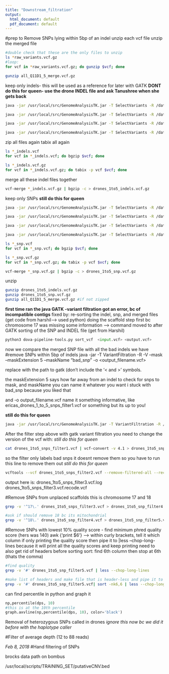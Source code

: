```yaml
---
title: "Downstream_filtration"
output:
  html_document: default
  pdf_document: default
---
```

#prep to Remove SNPs lying within 5bp of an indel 
unzip each vcf file 
unzip the merged file

```bash
#double check that these are the only files to unzip
ls *raw_variants.vcf.gz 
#loop:
for vcf in *raw_variants.vcf.gz; do gunzip $vcf; done

gunzip all_Q11D1_5_merge.vcf.gz
```

keep only indels- this will be used as a reference for later with GATK
**DONT do this for queen- use the drone INDEL file and ask Tanushree when she gets back** 
```bash
java -jar /usr/local/src/GenomeAnalysisTK.jar -T SelectVariants -R /data2/Training_set/am45new.fasta -V Q11D1_raw_variants.vcf -selectType INDEL -o Q11D1_indels.vcf

java -jar /usr/local/src/GenomeAnalysisTK.jar -T SelectVariants -R /data2/Training_set/am45new.fasta -V Q11D2_raw_variants.vcf -selectType INDEL -o Q11D2_indels.vcf

java -jar /usr/local/src/GenomeAnalysisTK.jar -T SelectVariants -R /data2/Training_set/am45new.fasta -V Q11D4_raw_variants.vcf -selectType INDEL -o Q11D4_indels.vcf

java -jar /usr/local/src/GenomeAnalysisTK.jar -T SelectVariants -R /data2/Training_set/am45new.fasta -V Q11D5_raw_variants.vcf -selectType INDEL -o Q11D5_indels.vcf
```

zip all files again
tabix all again
```bash
ls *_indels.vcf
for vcf in *_indels.vcf; do bgzip $vcf; done

ls *_indels.vcf.gz
for vcf in *_indels.vcf.gz; do tabix -p vcf $vcf; done
```

merge all these indel files together 

```bash
vcf-merge *_indels.vcf.gz | bgzip -c > drones_1to5_indels.vcf.gz
```

keep only SNPs
**still do this for queen**
```bash
java -jar /usr/local/src/GenomeAnalysisTK.jar -T SelectVariants -R /data2/Training_set/am45new.fasta -V Q11D1_raw_variants.vcf -selectType SNP -o Q11D1_snp.vcf

java -jar /usr/local/src/GenomeAnalysisTK.jar -T SelectVariants -R /data2/Training_set/am45new.fasta -V Q11D2_raw_variants.vcf -selectType SNP -o Q11D2_snp.vcf

java -jar /usr/local/src/GenomeAnalysisTK.jar -T SelectVariants -R /data2/Training_set/am45new.fasta -V Q11D4_raw_variants.vcf -selectType SNP -o Q11D4_snp.vcf

java -jar /usr/local/src/GenomeAnalysisTK.jar -T SelectVariants -R /data2/Training_set/am45new.fasta -V Q11D5_raw_variants.vcf -selectType SNP -o Q11D5_snp.vcf

ls *_snp.vcf
for vcf in *_snp.vcf; do bgzip $vcf; done

ls *_snp.vcf.gz
for vcf in *_snp.vcf.gz; do tabix -p vcf $vcf; done

vcf-merge *_snp.vcf.gz | bgzip -c > drones_1to5_snp.vcf.gz
```

unzip

```bash
gunzip drones_1to5_indels.vcf.gz
gunzip drones_1to5_snp.vcf.gz
gunzip all_Q11D1_5_merge.vcf.gz #if not zipped
```

**first time ran the java GATK -variant filtration got an error, bc of incompatible contigs**
fixed by: 
re-sorting the indel, snp, and merged files (get code from harshil--> used python)
doing the scaffold step first bc chromosome 17 was missing some information --> command moved to after GATK
sorting of the SNP and INDEL file (get from Harshil)
```python
python3 dova-pipeline-tools.py sort_vcf  <input.vcf> <output.vcf>
```

now we compare the merged SNP file with all the bad indels we have 
#remove SNPs within 5bp of indels
java -jar <gatk_path> -T VariantFiltration -R <reference_path> -V <merged_snp_file> 
--mask <merged_indel_file> --maskExtension 5 --maskName "bad_snp" -o <output_filename.vcf> 

replace <gatk_path> with the path to gatk (don't include the '< and >' symbols.

the maskExtension 5 says how far away from an indel to check for snps to mask, and maskName you can name it whatever you want i stuck with bad_snp because you liked that

and -o output_filename.vcf name it something informative, like ericas_drones_1_to_5_snps_filter1.vcf or something but its up to you!

**still do this for queen**
```bash
java -jar /usr/local/src/GenomeAnalysisTK.jar -T VariantFiltration -R /data2/Training_set/am45new.fasta -V drones_1to5_snp_v1.vcf -mask drones_1to5_indels_v1.vcf --maskExtension 5 --maskName "bad_snp" -o drones_1to5_snps_filter1.vcf
```

After the filter step above with gatk variant filtration 
you need to change the version of the vcf with:
*still do this for queen*
```bash
cat drones_1to5_snps_filter1.vcf | vcf-convert -v 4.1 > drones_1to5_snps_filter2.vcf 
```

so the filter only labels bad snps it doesnt remove them so you have to run this line to remove them out
*still do this for queen*
```bash
vcftools --vcf drones_1to5_snps_filter2.vcf --remove-filtered-all --recode --recode-INFO-all --out drones_1to5_snps_filter3.vcf 
```

output here is: drones_1to5_snps_filter3.vcf.log  drones_1to5_snps_filter3.vcf.recode.vcf

#Remove SNPs from unplaced scaffolds
this is chromosome 17 and 18
```bash
grep -v '^17\.' drones_1to5_snps_filter3.vcf > drones_1to5_snp_filter4.vcf 

#ask if should remove 18 bc its mitochondrial 
grep -v '^18\.' drones_1to5_snp_filter4.vcf > drones_1to5_snp_filter5.vcf 
```

#Remove SNPs with lowest 10% quality score - find minimum phred quality score (hers was 140)
awk {'print $6'} 
--> within curly brackets, tell it which column
if only printing the quality score then pipe it to |less --chop-long-lines because it will print all the quality scores and keep printing 
need to also get rid of headers before sorting
sort: find 6th column then stop at 6th (thats the comma)
```bash
#find quality
grep -v '#' drones_1to5_snp_filter5.vcf | less --chop-long-lines 

#make list of headers and make file that is header-less and pipe it to sort on the 6th column and show
grep -v '#' drones_1to5_snp_filter5.vcf| sort -nk6,6 | less --chop-long-lines
```

can find percentile in python
and graph it 
```python
np,percentile(dps, 10)
#this is at the 10th percentile 
graph.axvline(np,percentile(dps, 10), color='black')

```


Removal of heterozygous SNPs called in drones
*ignore this now bc we did it before with the haplotype caller*

#Filter of average depth (12 to 88 reads) 

*Feb 8, 2018*
#Hand filtering of SNPs 









brocks data path on bombus

/usr/local/scripts/TRAINING_SET/putativeCNV.bed






